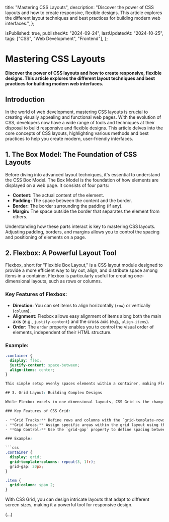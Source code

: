   title: "Mastering CSS Layouts",
  description:
    "Discover the power of CSS layouts and how to create responsive, flexible designs. This article explores the different layout techniques and best practices for building modern web interfaces.",
};

  isPublished: true,
  publishedAt: "2024-09-24",
  lastUpdatedAt: "2024-10-25",
  tags: ["CSS", "Web Development", "Frontend"],
};

# Mastering CSS Layouts

**Discover the power of CSS layouts and how to create responsive, flexible designs. This article explores the different layout techniques and best practices for building modern web interfaces.**

## Introduction

In the world of web development, mastering CSS layouts is crucial to creating visually appealing and functional web pages. With the evolution of CSS, developers now have a wide range of tools and techniques at their disposal to build responsive and flexible designs. This article delves into the core concepts of CSS layouts, highlighting various methods and best practices to help you create modern, user-friendly interfaces.

## 1. The Box Model: The Foundation of CSS Layouts

Before diving into advanced layout techniques, it's essential to understand the CSS Box Model. The Box Model is the foundation of how elements are displayed on a web page. It consists of four parts:

- **Content:** The actual content of the element.
- **Padding:** The space between the content and the border.
- **Border:** The border surrounding the padding (if any).
- **Margin:** The space outside the border that separates the element from others.

Understanding how these parts interact is key to mastering CSS layouts. Adjusting padding, borders, and margins allows you to control the spacing and positioning of elements on a page.

## 2. Flexbox: A Powerful Layout Tool

Flexbox, short for "Flexible Box Layout," is a CSS layout module designed to provide a more efficient way to lay out, align, and distribute space among items in a container. Flexbox is particularly useful for creating one-dimensional layouts, such as rows or columns.

### Key Features of Flexbox:

- **Direction:** You can set items to align horizontally (`row`) or vertically (`column`).
- **Alignment:** Flexbox allows easy alignment of items along both the main axis (e.g., `justify-content`) and the cross axis (e.g., `align-items`).
- **Order:** The `order` property enables you to control the visual order of elements, independent of their HTML structure.

### Example:

````css
.container {
  display: flex;
  justify-content: space-between;
  align-items: center;
}

This simple setup evenly spaces elements within a container, making Flexbox a go-to solution for many layout challenges.

## 3. Grid Layout: Building Complex Designs

While Flexbox excels in one-dimensional layouts, CSS Grid is the champion of two-dimensional layouts. CSS Grid enables you to create complex grid-based designs with rows and columns, providing precise control over the layout structure.

### Key Features of CSS Grid:

- **Grid Tracks:** Define rows and columns with the `grid-template-rows` and `grid-template-columns` properties.
- **Grid Areas:** Assign specific areas within the grid layout using the `grid-area` property.
- **Gap Control:** Use the `grid-gap` property to define spacing between grid items.

### Example:

```css
.container {
  display: grid;
  grid-template-columns: repeat(3, 1fr);
  grid-gap: 20px;
}

.item {
  grid-column: span 2;
}
````

With CSS Grid, you can design intricate layouts that adapt to different screen sizes, making it a powerful tool for responsive design.

(...)
